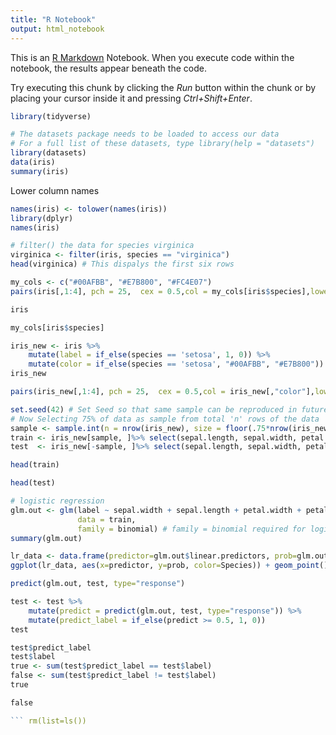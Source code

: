 ---
title: "R Notebook"
output: html_notebook
---

This is an [R Markdown](http://rmarkdown.rstudio.com) Notebook. When you execute code within the notebook, the results appear beneath the code. 

Try executing this chunk by clicking the *Run* button within the chunk or by placing your cursor inside it and pressing *Ctrl+Shift+Enter*. 

```{r}
library(tidyverse)
```

```{r}
# The datasets package needs to be loaded to access our data 
# For a full list of these datasets, type library(help = "datasets")
library(datasets)
data(iris)
summary(iris)
```

Lower column names
```{r}
names(iris) <- tolower(names(iris))
library(dplyr)
names(iris)
```


```{r}
# filter() the data for species virginica
virginica <- filter(iris, species == "virginica")
head(virginica) # This dispalys the first six rows
```

```{r}
my_cols <- c("#00AFBB", "#E7B800", "#FC4E07")  
pairs(iris[,1:4], pch = 25,  cex = 0.5,col = my_cols[iris$species],lower.panel=NULL)
```
```{r}
iris

my_cols[iris$species]
```



```{r}
iris_new <- iris %>%
    mutate(label = if_else(species == 'setosa', 1, 0)) %>%
    mutate(color = if_else(species == 'setosa', "#00AFBB", "#E7B800"))
iris_new
```



```{r}
pairs(iris_new[,1:4], pch = 25,  cex = 0.5,col = iris_new[,"color"],lower.panel=NULL)
```

```{r}
set.seed(42) # Set Seed so that same sample can be reproduced in future also
# Now Selecting 75% of data as sample from total 'n' rows of the data  
sample <- sample.int(n = nrow(iris_new), size = floor(.75*nrow(iris_new)), replace = F)
train <- iris_new[sample, ]%>% select(sepal.length, sepal.width, petal.length, petal.width, label)
test  <- iris_new[-sample, ]%>% select(sepal.length, sepal.width, petal.length, petal.width, label)


```


```{r}
head(train)
```
```{r}
head(test)
```


```{r}
# logistic regression
glm.out <- glm(label ~ sepal.width + sepal.length + petal.width + petal.length,
               data = train,
               family = binomial) # family = binomial required for logistic regression
summary(glm.out)
```

```{r}
lr_data <- data.frame(predictor=glm.out$linear.predictors, prob=glm.out$fitted.values, Species=train$label)
ggplot(lr_data, aes(x=predictor, y=prob, color=Species)) + geom_point()
```

```{r}
predict(glm.out, test, type="response")
```

```{r}
test <- test %>%
    mutate(predict = predict(glm.out, test, type="response")) %>%
    mutate(predict_label = if_else(predict >= 0.5, 1, 0))
test
```




```{r}
test$predict_label
test$label
true <- sum(test$predict_label == test$label) 
false <- sum(test$predict_label != test$label)
true
```

```{r}
false
```

```{r}
``` rm(list=ls())
```


